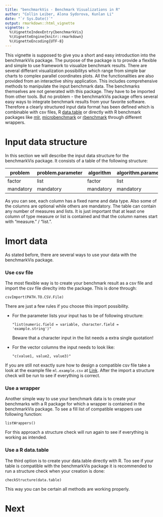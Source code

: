 ```yaml
---
title: "benchmarkVis - Benchmark Visualizations in R"
author: "Collin Leiber, Alona Sydorova, Kunlan Li"
date: "`r Sys.Date()`"
output: rmarkdown::html_vignette
vignette: >
  %\VignetteIndexEntry{benchmarkVis}
  %\VignetteEngine{knitr::rmarkdown}
  %\VignetteEncoding{UTF-8}
---
```


This vignette is supposed to give you a short and easy introduction into the benchmarkVis package.
The purpose of the package is to provide a flexible and simple to use framework to visualize benchmark results. There are several differant visualization possibilitys which range from simple bar charts to complex parallel coordinates plots. All the functionalities are also provided from an interactive shiny application. This includes comprehensive methods to manipulate the input benchmark data. The benchmarks themselves are not generated with this package. They have to be imported from other tools. But no problem - the benchmarkVis package offers several easy ways to integrate benchmark results from your favorite software. Therefore a clearly structured input data format has been defined which is combinable with csv files, R [data.table](https://github.com/Rdatatable/data.table) or directly with R benchmark packages like [mlr](https://github.com/mlr-org/mlr), [microbenchmark](https://github.com/joshuaulrich/microbenchmark/) or [rbenchmark](https://github.com/eddelbuettel/rbenchmark) through different wrappers.

# Input data structure

In this section we will describe the input data structure for the benchmarkVis package. It consists of a table of the following structure:

| problem | problem.parameter | algorithm | algorithm.parameter | replication | replication.parameter | measure.1 | measure.2 | list.1 | list.2 |
|---|---|---|---|---|---|---|---|---|---|
| factor | list | factor | list | factor | list | numeric | numeric | vector | vector |
| mandatory | mandatory | mandatory | mandatory | mandatory | mandatory | optional | optional | optional | optional |

As you can see, each column has a fixed name and data type. Also some of the columns are optional while others are mandatory.
The table can contain any number of measures and lists. It is just important that at least one column of type measure or list is contained and that the column names start with "measure." / "list.".

# Imort data

As stated before, there are several ways to use your data with the benchmarkVis package.

### Use csv file 

The most flexible way is to create your benchmark result as a csv file and import the csv file direclty into the package. This is done through:

``` 
csvImport(PATH.TO.CSV.File)
```

There are just a few rules if you choose this import possibility.

* For the parameter lists your input has to be of following structure:
  ```
  "list(numeric.field = variable, character.field = 'example.string')"
  ```
  Beware that a character input in the list needs a extra single quotation! 
* For the vector columns the input needs to look like:
  ```
  "c(value1, value2, value3)"
  ```

If you are still not exactly sure how to design a compatible csv file take a look at the example file `ml.example.csv` at [Link](https://github.com/collinleiber/benchmarkVis/blob/lkl_new_feature/data/ml.example.csv).
After the import a structure check will be run to see if everything is correct.

### Use a wrapper

Another simple way to use your benchmark data is to create your benchmarks with a R package for which a wrapper is contained in the benchmarkVis package. To see a fill list of compatible wrappers use following function:

```
listWrappers()
```

For this approach a structure check will run again to see if everything is working as intended.

### Use a R data.table

The third option is to create your data.table directly with R. Too see if your table is compatible with the benchmarkVis package it is recommended to run a structure check when your creation is done:

```
checkStructure(data.table)
```

This way you can be certain all methods are working properly.

# Next

